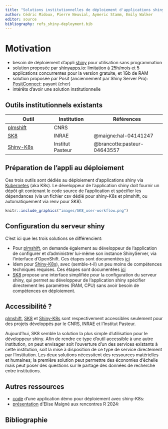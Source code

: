 ```yaml
---
title: "Solutions institutionnelles de déploiement d'applications shiny avec kubernetes"
author: Cédric Midoux, Pierre Neuvial, Aymeric Stamm, Emily Walker 
editor: source
bibliography: refs_shiny-deployment.bib
---
```


# Motivation

- besoin de déploiement d'appli [shiny](https://shiny.posit.co/) pour utilisation sans programmation
- solution proposée par [shinyapps.io](https://www.shinyapps.io/): limitation à 25h/mois et 5 applications concurrentes pour la version gratuite, et 1Gb de RAM 
- solution proposée par Posit (anciennement par Shiny Server Pro): [PositConnect](https://posit.co/products/enterprise/connect/): payant (cher)
- intérêts d'avoir une solution institutionnelle

## Outils institutionnels existants

| Outil | Institution | Références |
|-------|------|-----------|
| [plmshift](https://plmshift.pages.math.cnrs.fr/) | CNRS | |
| [SK8](https://sk8.inrae.fr/) | INRAE | @maigne:hal-04141247 |
| [Shiny-K8s](https://gitlab.pasteur.fr/hub/shiny-k8s ) | Institut Pasteur | @brancotte:pasteur-04643557 |

## Préparation de l'appli au déploiement

Ces trois outils sont dédiés au déploiement d'applications shiny via [Kubernetes](https://kubernetes.io/) (aka K8s). Le développeur de l'application shiny doit fournir un dépôt git contenant le code source de l'application et spécifier les dépendances (via un fichier csv dédié pour shiny-K8s et plmshift, ou automatiquement via renv pour SK8).

```r
knitr::include_graphics("images/SK8_user-workflow.png")
```


## Configuration du serveur shiny

C'est ici que les trois solutions se différencient:

- Pour [plmshift](https://plmshift.pages.math.cnrs.fr/), on demande également au développeur de l'application de configurer et d'administrer lui-même son instance ShinyServer, via l'interface d'OpenShift. Ces étapes sont documentées [ici](https://plmshift.pages.math.cnrs.fr/exemples_de_deploiement/deployer_shinyr/)  
- Idem pour [Shiny-K8s](https://gitlab.pasteur.fr/hub/shiny-k8s)), avec (semble-t-il) un peu moins de compétences techniques requises. Ces étapes sont documentées [ici](https://hub.pages.pasteur.fr/shiny-k8s/user_guide/index.html)
- [SK8](https://sk8.inrae.fr/) propose une interface simplifiée pour la configuration du serveur shiny, qui permet au développeur de l'application shiny spécifier directement les paramètres (RAM, CPU) sans avoir besoin de compétences en déploiement. 

## Accessibilité ?

[plmshift](https://plmshift.pages.math.cnrs.fr/), [SK8](https://sk8.inrae.fr/) et [Shiny-K8s](https://gitlab.pasteur.fr/hub/shiny-k8s) sont respectivement accessibles seulement pour des projets développés par le CNRS, INRAE et l'Institut Pasteur. 

Aujourd'hui, SK8 semble la solution la plus simple d'utilisation pour le développeur shiny.  Afin de rendre ce type d'outil accessible à une autre institution, on peut envisager soit l'ouverture d'un des services existants à cette institution, soit la mise à disposition de ce type de service directement par l'institution. Les deux solutions nécessitent des ressources matérielles et humaines; la première solution peut permettre des économies d'échelle mais peut poser des questions sur le partage des données de recherche entre institutions. 

## Autres ressources

- [code](https://gitlab.pasteur.fr/hub/shiny-k8s-example) d'une application démo pour déploiement avec shiny-K8s: 
- [présentation](https://forgemia.inra.fr/elisemaigne/slides/presentation_sk8_rr2024) d'Elise Maigné aux rencontres R 2024: 

## Bibliographie